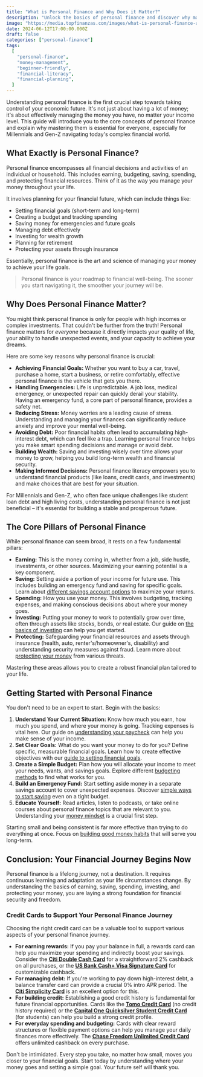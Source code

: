 ```yaml
---
title: "What is Personal Finance and Why Does it Matter?"
description: "Unlock the basics of personal finance and discover why managing your money effectively is crucial for building a secure future, no matter your income."
image: "https://media.topfinanzas.com/images/what-is-personal-finance-and-why-does-it-matter-2.webp"
date: 2024-06-12T17:00:00.000Z
draft: false
categories: ["personal-finance"]
tags:
  [
    "personal-finance",
    "money-management",
    "beginner-friendly",
    "financial-literacy",
    "financial-planning",
  ]
---
```


Understanding personal finance is the first crucial step towards taking control of your economic future. It's not just about having a lot of money; it's about effectively managing the money you have, no matter your income level. This guide will introduce you to the core concepts of personal finance and explain why mastering them is essential for everyone, especially for Millennials and Gen-Z navigating today's complex financial world.

## What Exactly is Personal Finance?

Personal finance encompasses all financial decisions and activities of an individual or household. This includes earning, budgeting, saving, spending, and protecting financial resources. Think of it as the way you manage your money throughout your life.

It involves planning for your financial future, which can include things like:

- Setting financial goals (short-term and long-term)
- Creating a budget and tracking spending
- Saving money for emergencies and future goals
- Managing debt effectively
- Investing for wealth growth
- Planning for retirement
- Protecting your assets through insurance

Essentially, personal finance is the art and science of managing your money to achieve your life goals.

> Personal finance is your roadmap to financial well-being. The sooner you start navigating it, the smoother your journey will be.

## Why Does Personal Finance Matter?

You might think personal finance is only for people with high incomes or complex investments. That couldn't be further from the truth! Personal finance matters for _everyone_ because it directly impacts your quality of life, your ability to handle unexpected events, and your capacity to achieve your dreams.

Here are some key reasons why personal finance is crucial:

- **Achieving Financial Goals:** Whether you want to buy a car, travel, purchase a home, start a business, or retire comfortably, effective personal finance is the vehicle that gets you there.
- **Handling Emergencies:** Life is unpredictable. A job loss, medical emergency, or unexpected repair can quickly derail your stability. Having an emergency fund, a core part of personal finance, provides a safety net.
- **Reducing Stress:** Money worries are a leading cause of stress. Understanding and managing your finances can significantly reduce anxiety and improve your mental well-being.
- **Avoiding Debt:** Poor financial habits often lead to accumulating high-interest debt, which can feel like a trap. Learning personal finance helps you make smart spending decisions and manage or avoid debt.
- **Building Wealth:** Saving and investing wisely over time allows your money to grow, helping you build long-term wealth and financial security.
- **Making Informed Decisions:** Personal finance literacy empowers you to understand financial products (like loans, credit cards, and investments) and make choices that are best for your situation.

For Millennials and Gen-Z, who often face unique challenges like student loan debt and high living costs, understanding personal finance is not just beneficial – it's essential for building a stable and prosperous future.

## The Core Pillars of Personal Finance

While personal finance can seem broad, it rests on a few fundamental pillars:

- **Earning:** This is the money coming in, whether from a job, side hustle, investments, or other sources. Maximizing your earning potential is a key component.
- **Saving:** Setting aside a portion of your income for future use. This includes building an emergency fund and saving for specific goals. Learn about [different savings account options](/personal-finance/high-yield-savings-accounts-vs-money-market-accounts-where-to-keep-your-emergency-fund) to maximize your returns.
- **Spending:** How you use your money. This involves budgeting, tracking expenses, and making conscious decisions about where your money goes.
- **Investing:** Putting your money to work to potentially grow over time, often through assets like stocks, bonds, or real estate. Our guide on [the basics of investing](/personal-finance/the-basics-of-investing-how-to-get-started-without-being-an-expert) can help you get started.
- **Protecting:** Safeguarding your financial resources and assets through insurance (health, auto, renter's/homeowner's, disability) and understanding security measures against fraud. Learn more about [protecting your money](/personal-finance/protecting-your-money-an-introduction-to-financial-security) from various threats.

Mastering these areas allows you to create a robust financial plan tailored to your life.

## Getting Started with Personal Finance

You don't need to be an expert to start. Begin with the basics:

1. **Understand Your Current Situation:** Know how much you earn, how much you spend, and where your money is going. Tracking expenses is vital here. Our guide on [understanding your paycheck](/personal-finance/understanding-your-paycheck-taxes-deductions-and-net-pay-explained) can help you make sense of your income.
2. **Set Clear Goals:** What do you want your money to do for you? Define specific, measurable financial goals. Learn how to create effective objectives with our [guide to setting financial goals](/personal-finance/setting-financial-goals-a-beginners-guide-to-planning-your-future).
3. **Create a Simple Budget:** Plan how you will allocate your income to meet your needs, wants, and savings goals. Explore different [budgeting methods](/personal-finance/budgeting-methods-compared-which-approach-fits-your-spending-style) to find what works for you.
4. **Build an Emergency Fund:** Start setting aside money in a separate savings account to cover unexpected expenses. Discover [simple ways to start saving](/personal-finance/simple-ways-to-start-saving-money-today-even-on-a-tight-budget) even on a tight budget.
5. **Educate Yourself:** Read articles, listen to podcasts, or take online courses about personal finance topics that are relevant to you. Understanding your [money mindset](/personal-finance/the-first-step-to-financial-freedom-understanding-your-money-mindset) is a crucial first step.

Starting small and being consistent is far more effective than trying to do everything at once. Focus on [building good money habits](/personal-finance/building-good-money-habits-consistency-is-key) that will serve you long-term.

## Conclusion: Your Financial Journey Begins Now

Personal finance is a lifelong journey, not a destination. It requires continuous learning and adaptation as your life circumstances change. By understanding the basics of earning, saving, spending, investing, and protecting your money, you are laying a strong foundation for financial security and freedom.

<AdZone id="us_budgetbeepro_4" />

### Credit Cards to Support Your Personal Finance Journey

Choosing the right credit card can be a valuable tool to support various aspects of your personal finance journey.

- **For earning rewards:** If you pay your balance in full, a rewards card can help you maximize your spending and indirectly boost your savings. Consider the [**Citi Double Cash Card**](/financial-solutions/citi-double-cash-credit-card-benefits) for a straightforward 2% cashback on all purchases, or the [**US Bank Cash+ Visa Signature Card**](/financial-solutions/us-bank-cash-plus-visa-signature-card-benefits) for customizable cashback.
- **For managing debt:** If you're working to pay down high-interest debt, a balance transfer card can provide a crucial 0% intro APR period. The [**Citi Simplicity Card**](/financial-solutions/citi-simplicity-card-benefits) is an excellent option for this.
- **For building credit:** Establishing a good credit history is fundamental for future financial opportunities. Cards like the [**Tomo Credit Card**](/financial-solutions/tomo-credit-card-benefits) (no credit history required) or the [**Capital One Quicksilver Student Credit Card**](/financial-solutions/capital-one-quicksilver-student-credit-card-benefits) (for students) can help you build a strong credit profile.
- **For everyday spending and budgeting:** Cards with clear reward structures or flexible payment options can help you manage your daily finances more effectively. The [**Chase Freedom Unlimited Credit Card**](/financial-solutions/chase-freedom-unlimited-credit-card-benefits) offers unlimited cashback on every purchase.

Don't be intimidated. Every step you take, no matter how small, moves you closer to your financial goals. Start today by understanding where your money goes and setting a simple goal. Your future self will thank you.
